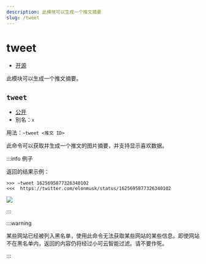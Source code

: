 ```yaml
---
description: 此模块可以生成一个推文摘要
slug: /tweet
---
```


# tweet

-   [开源](help/faq#为什么有些模块没有开源)

此模块可以生成一个推文摘要。

## `tweet`

-   [公开](permissions)
-   别名：`x`

用法：`~tweet <推文 ID>`

此命令可以获取并生成一个推文的图片摘要，并支持显示喜欢数据。

:::info 例子

返回的结果示例：

```
>>> ~tweet 1625695877326340102
<<<  https://twitter.com/elonmusk/status/1625695877326340102
```

![](https://z1.ax1x.com/2023/11/18/piN0JFx.png)

:::

:::warning

某些网站已经被列入黑名单，使用此命令无法获取某些网站的某些信息。即使网站不在黑名单内，返回的内容仍将经过小可云智能过滤。请不要作死。

:::
